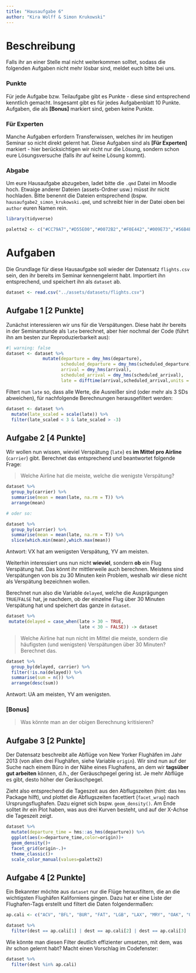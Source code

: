 ```yaml
---
title: "Hausaufgabe 6"
author: "Kira Wolff & Simon Krukowski"
---
```


# Beschreibung

Falls ihr an einer Stelle mal nicht weiterkommen solltet, sodass die folgenden Aufgaben nicht mehr lösbar sind, meldet euch bitte bei uns.

### Punkte

Für jede Aufgabe bzw. Teilaufgabe gibt es Punkte - diese sind entsprechend kenntlich gemacht. Insgesamt gibt es für jedes Aufgabenblatt 10 Punkte. Aufgaben, die als **\[Bonus\]** markiert sind, geben keine Punkte.

### Für Experten

Manche Aufgaben erfordern Transferwissen, welches ihr im heutigen Seminar so nicht direkt gelernt hat. Diese Aufgaben sind als **\[Für Experten\]** markiert - hier berücksichtigen wir nicht nur die Lösung, sondern schon eure Lösungsversuche (falls ihr auf keine Lösung kommt).

### Abgabe

Um eure Hausaufgabe abzugeben, ladet bitte die `.qmd` Datei im Moodle hoch. Etwaige anderer Dateien (assets-Ordner usw.) müsst ihr nicht hochladen. Bitte benennt die Dateien entsprechend (bspw. `hausaufgabe2_simon_krukowski.qmd`, und schreibt hier in der Datei oben bei `author` euren Namen rein.

```r
library(tidyverse)

palette2 <- c("#CC79A7","#D55E00","#0072B2","#F0E442","#009E73","#56B4E9","#E69F00","#000000")
```

# Aufgaben

Die Grundlage für diese Hausaufgabe soll wieder der Datensatz `flights.csv` sein, den ihr bereits im Seminar kennengelernt habt. Importiert ihn entsprechend, und speichert ihn als `dataset` ab.

```r

dataset <- read.csv("../assets/datasets/flights.csv")
```

## Aufgabe 1 \[2 Punkte\]

Zunächst interessieren wir uns für die Verspätungen. Diese habt ihr bereits in der Seminarstunde als `late` berechnet, aber hier nochmal der Code (führt ihn am besten zur Reproduzierbarkeit aus):

```r
#| warning: false
dataset <- dataset %>% 
              mutate(departure = dmy_hms(departure),
                     scheduled_departure = dmy_hms(scheduled_departure),
                     arrival = dmy_hms(arrival),
                     scheduled_arrival = dmy_hms(scheduled_arrival),
                     late = difftime(arrival,scheduled_arrival,units = "mins"))
```

Filtert nun `late` so, dass alle Werte, die Ausreißer sind (oder mehr als 3 SDs abweichen), für nachfolgende Berechnungen herausgefiltert werden:

```r
dataset <- dataset %>% 
  mutate(late_scaled = scale(late)) %>% 
  filter(late_scaled < 3 & late_scaled > -3)
```

## Aufgabe 2 \[4 Punkte\]

Wir wollen nun wissen, wieviel Verspätung (`late`) es **im Mittel** **pro Airline** (`carrier`) gibt. Berechnet das entsprechend und beantwortet folgende Frage:

> Welche Airline hat die meiste, welche die wenigste Verspätung?

```r
dataset %>% 
  group_by(carrier) %>% 
  summarise(mean = mean(late, na.rm = T)) %>% 
  arrange(mean)

# oder so:

dataset %>% 
  group_by(carrier) %>% 
  summarise(mean = mean(late, na.rm = T)) %>% 
  slice(which.min(mean),which.max(mean))
```

Antwort: VX hat am wenigsten Verspätung, YV am meisten.

Weiterhin interessiert uns nun nicht **wieviel**, sondern **ob** ein Flug Verspätung hat. Das könnt ihr mittlerweile auch berechnen. Meistens sind Verspätungen von bis zu 30 Minuten kein Problem, weshalb wir diese nicht als Verspätung bezeichnen wollen.

Berechnet nun also die Variable `delayed`, welche die Ausprägungen `TRUE`/`FALSE` hat, je nachdem, ob der einzelne Flug über 30 Minuten Verspätung hat und speichert das ganze in `dataset`.

```r
dataset %>% 
 mutate(delayed = case_when(late > 30 ~ TRUE,
                            late < 30 ~ FALSE)) -> dataset
```

> Welche Airline hat nun nicht im Mittel die meiste, sondern die häufigsten (und wenigsten) Verspätungen über 30 Minuten? Berechnet das.

```r
dataset %>% 
  group_by(delayed, carrier) %>% 
  filter(!is.na(delayed)) %>% 
  summarise(sum = n()) %>% 
  arrange(desc(sum))
```

Antwort: UA am meisten, YV am wenigsten.

### \[Bonus\]

> Was könnte man an der obigen Berechnung kritisieren?

## Aufgabe 3 \[2 Punkte\]

Der Datensatz beschreibt alle Abflüge von New Yorker Flughäfen im Jahr 2013 (von allen drei Flughäfen, siehe Variable `origin`). Wir sind nun auf der Suche nach einem Büro in der Nähe eines Flughafens, an dem wir **tagsüber gut arbeiten** können, d.h., der Geräuschpegel gering ist. Je mehr Abflüge es gibt, desto höher der Geräuschpegel.

Zieht also entsprechend die Tageszeit aus den Abflugszeiten (hint: das `hms` Package hilft), und plottet die Abflugszeiten facettiert (`facet_wrap`) nach Ursprungsflughafen. Dazu eignet sich bspw. `geom_density()`. Am Ende solltet ihr ein Plot haben, was aus drei Kurven besteht, und auf der X-Achse die Tageszeit zeigt.

```r
dataset %>% 
  mutate(departure_time = hms::as_hms(departure)) %>% 
  ggplot(aes(x=departure_time,color=origin))+
  geom_density()+
  facet_grid(origin~.)+
  theme_classic()+
  scale_color_manual(values=palette2)
```

## Aufgabe 4 \[2 Punkte\]

Ein Bekannter möchte aus `dataset` nur die Flüge herausfiltern, die an die wichtigsten Flughäfen Kaliforniens gingen. Dazu hat er eine Liste der Flughafen-Tags erstellt und filtert die Daten folgendermaßen:

```r
ap.cali <- c("ACV", "BFL", "BUR", "FAT", "LGB", "LAX", "MRY", "OAK", "ONT", "SNA", "PSP", "RDD", "SMF", "SAN", "SFO", "SJC", "SBP", "SBA", "SMX", "STS", "SCK")

dataset %>% 
  filter(dest == ap.cali[1] | dest == ap.cali[2] | dest == ap.cali[3] | dest == ap.cali[4] | dest == ap.cali[5] | dest == ap.cali[6] | dest == ap.cali[7] | dest == ap.cali[8] | dest == ap.cali[9] | dest == ap.cali[10] | dest == ap.cali[11] | dest == ap.cali[12] | dest == ap.cali[13] | dest == ap.cali[14] | dest == ap.cali[15] | dest == ap.cali[16] | dest == ap.cali[17] | dest == ap.cali[18] | dest == ap.cali[19] | dest == ap.cali[20] | dest == ap.cali[21])
```

Wie könnte man diesen Filter deutlich effizienter umsetzen, mit dem, was ihr schon gelernt habt? Macht einen Vorschlag im Codefenster:

```r
dataset %>% 
  filter(dest %in% ap.cali)
```

